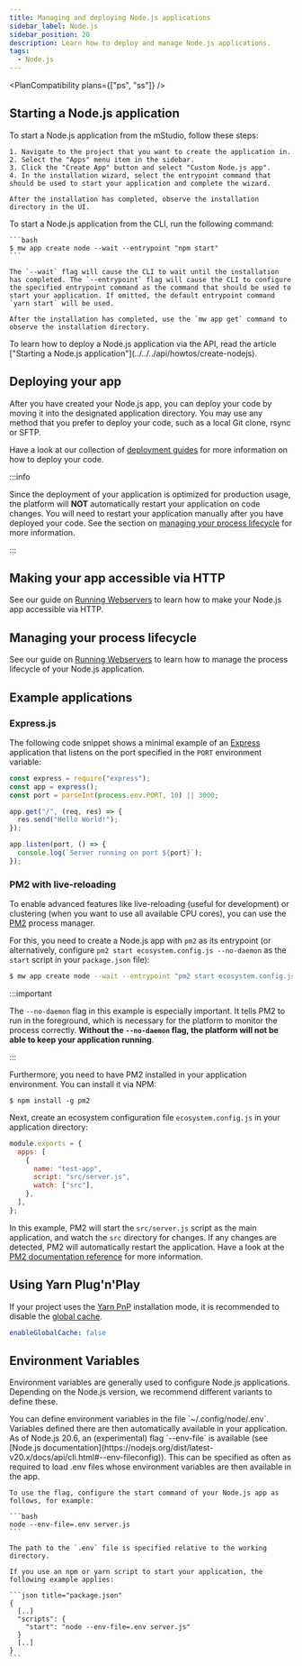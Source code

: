 ```yaml
---
title: Managing and deploying Node.js applications
sidebar_label: Node.js
sidebar_position: 20
description: Learn how to deploy and manage Node.js applications.
tags:
  - Node.js
---
```



<PlanCompatibility plans={["ps", "ss"]} />

## Starting a Node.js application

<Tabs groupId="access-mode">
  <TabItem value="gui" label="mStudio UI">
    To start a Node.js application from the mStudio, follow these steps:

    1. Navigate to the project that you want to create the application in.
    2. Select the "Apps" menu item in the sidebar.
    3. Click the "Create App" button and select "Custom Node.js app".
    4. In the installation wizard, select the entrypoint command that should be used to start your application and complete the wizard.

    After the installation has completed, observe the installation directory in the UI.

  </TabItem>
  <TabItem value="cli" label="CLI">
    To start a Node.js application from the CLI, run the following command:

    ```bash
    $ mw app create node --wait --entrypoint "npm start"
    ```

    The `--wait` flag will cause the CLI to wait until the installation has completed. The `--entrypoint` flag will cause the CLI to configure the specified entrypoint command as the command that should be used to start your application. If omitted, the default entrypoint command `yarn start` will be used.

    After the installation has completed, use the `mw app get` command to observe the installation directory.

  </TabItem>
  <TabItem value="api" label="API">
    To learn how to deploy a Node.js application via the API, read the article ["Starting a Node.js application"](../../../api/howtos/create-nodejs).
  </TabItem>
</Tabs>

## Deploying your app

After you have created your Node.js app, you can deploy your code by moving it into the designated application directory. You may use any method that you prefer to deploy your code, such as a local Git clone, rsync or SFTP.

Have a look at our collection of [deployment guides](/docs/v2/category/deployment-guides) for more information on how to deploy your code.

:::info

Since the deployment of your application is optimized for production usage, the platform will **NOT** automatically restart your application on code changes. You will need to restart your application manually after you have deployed your code. See the section on [managing your process lifecycle](#managing-your-process-lifecycle) for more information.

:::

## Making your app accessible via HTTP

See our guide on [Running Webservers](../webservers#making-your-app-accessible-via-http) to learn how to make your Node.js app accessible via HTTP.

## Managing your process lifecycle

See our guide on [Running Webservers](../webservers/#managing-your-process-lifecycle) to learn how to manage the process lifecycle of your Node.js application.

## Example applications

### Express.js

The following code snippet shows a minimal example of an [Express](https://expressjs.com) application that listens on the port specified in the `PORT` environment variable:

```javascript title="app.js"
const express = require("express");
const app = express();
const port = parseInt(process.env.PORT, 10) || 3000;

app.get("/", (req, res) => {
  res.send("Hello World!");
});

app.listen(port, () => {
  console.log(`Server running on port ${port}`);
});
```

### PM2 with live-reloading

To enable advanced features like live-reloading (useful for development) or clustering (when you want to use all available CPU cores), you can use the [PM2](https://pm2.keymetrics.io) process manager.

For this, you need to create a Node.js app with `pm2` as its entrypoint (or alternatively, configure `pm2 start ecosystem.config.js --no-daemon` as the `start` script in your `package.json` file):

```bash
$ mw app create node --wait --entrypoint "pm2 start ecosystem.config.js --no-daemon"
```

:::important

The `--no-daemon` flag in this example is especially important. It tells PM2 to run in the foreground, which is necessary for the platform to monitor the process correctly. **Without the `--no-daemon` flag, the platform will not be able to keep your application running**.

:::

Furthermore, you need to have PM2 installed in your application environment. You can install it via NPM:

```shellsession title="SSH shell session"
$ npm install -g pm2
```

Next, create an ecosystem configuration file `ecosystem.config.js` in your application directory:

```javascript title="ecosystem.config.js"
module.exports = {
  apps: [
    {
      name: "test-app",
      script: "src/server.js",
      watch: ["src"],
    },
  ],
};
```

In this example, PM2 will start the `src/server.js` script as the main application, and watch the `src` directory for changes. If any changes are detected, PM2 will automatically restart the application. Have a look at the [PM2 documentation reference](https://pm2.keymetrics.io/docs/usage/process-management/) for more information.

## Using Yarn Plug'n'Play

If your project uses the [Yarn PnP](https://yarnpkg.com/features/pnp) installation mode, it is recommended to disable the [global cache](https://yarnpkg.com/configuration/yarnrc#enableGlobalCache).

```yml title=".yarnrc"
enableGlobalCache: false
```

## Environment Variables

Environment variables are generally used to configure Node.js applications. Depending on the Node.js version, we recommend different variants to define these.

<Tabs groupId="environment-variables">
  <TabItem value="below-20-6" label="< Node.js 20.6">
    You can define environment variables in the file `~/.config/node/.env`. Variables defined there are then automatically available in your application.

  </TabItem>
  <TabItem value="from-20-6" label=">= Node.js 20.6">
    As of Node.js 20.6, an (experimental) flag `--env-file` is available (see [Node.js documentation](https://nodejs.org/dist/latest-v20.x/docs/api/cli.html#--env-fileconfig)). This can be specified as often as required to load .env files whose environment variables are then available in the app.

    To use the flag, configure the start command of your Node.js app as follows, for example:

    ```bash
    node --env-file=.env server.js
    ```

    The path to the `.env` file is specified relative to the working directory.

    If you use an npm or yarn script to start your application, the following example applies:

    ```json title="package.json"
    {
      [..]
      "scripts": {
        "start": "node --env-file=.env server.js"
      }
      [..]
    }
    ```

  </TabItem>
</Tabs>
